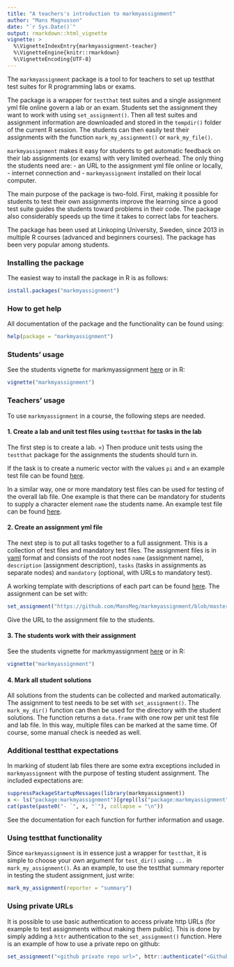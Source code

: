 ```yaml
---
title: "A teachers's introduction to markmyassignment"
author: "Mans Magnusson"
date: "`r Sys.Date()`"
output: rmarkdown::html_vignette
vignette: >
  %\VignetteIndexEntry{markmyassignment-teacher}
  %\VignetteEngine{knitr::rmarkdown}
  %\VignetteEncoding{UTF-8}
---
```


The `markmyassignment` package is a tool to for teachers to set up testthat test suites for R programming labs or exams. 

The package is a wrapper for `testthat` test suites and a single assignment yml file online govern a lab or an exam. Students set the assignment they want to work with using `set_assignment()`. Then all test suites and assignment information are downloaded and stored in the `tempdir()` folder of the current R session. The students can then easily test their assignments with the function `mark_my_assignment()` or `mark_my_file()`.

`markmyassignment` makes it easy for students to get automatic feedback on their lab assignments (or exams) with very limited overhead. The only thing the students need are:
- an URL to the assignment yml file online or locally, 
- internet connection and 
- `markmyassignment` installed on their local computer.

The main purpose of the package is two-fold. First, making it possible for students to test their own assignments improve the learning since a good test suite guides the students toward problems in their code. The package also considerably speeds up the time it takes to correct labs for teachers.

The package has been used at Linkoping University, Sweden, since 2013 in multiple R courses (advanced and beginners courses). The package has been very popular among students.


### Installing the package

The easiest way to install the package in R is as follows:

```r
install.packages("markmyassignment")
```

### How to get help

All documentation of the package and the functionality can be found using:

```r
help(package = "markmyassignment")
```

### Students' usage

See the students vignette for markmyassignment [here](https://htmlpreview.github.io/?https://github.com/MansMeg/markmyassignment/blob/master/vignettes/markmyassignment.html) or in R:

```r
vignette("markmyassignment")
```

### Teachers' usage

To use `markmyassignment` in a course, the following steps are needed. 

#### 1. Create a lab and unit test files using `testthat` for tasks in the lab

The first step is to create a lab. =) Then produce unit tests using the `testthat` package for the assignments the students should turn in. 

If the task is to create a numeric vector with the values `pi` and `e` an example test file can be found [here](https://github.com/MansMeg/markmyassignment/blob/master/inst/extdata/example_task1.R).

In a similar way, one or more mandatory test files can be used for testing of the overall lab file. One example is that there can be mandatory for students to supply a character element `name` the students name. An example test file can be found [here](https://github.com/MansMeg/markmyassignment/blob/master/inst/extdata/example_mandatory.R).


#### 2. Create an assignment yml file

The next step is to put all tasks together to a full assignment. This is a collection of test files and mandatory test files. The assignment files is in [yaml](https://yaml.org) format and consists of the root nodes `name` (assignment name), `description` (assignment description), `tasks` (tasks in assignments as separate nodes) and `mandatory` (optional, with URLs to mandatory test). 

A working template with descriptions of each part can be found [here](https://github.com/MansMeg/markmyassignment/blob/master/inst/extdata/assignment_template.yml). The assignment can be set with:

```r
set_assignment("https://github.com/MansMeg/markmyassignment/blob/master/inst/extdata/assignment_template.yml")
```

Give the URL to the assignment file to the students.

#### 3. The students work with their assignment

See the students vignette for markmyassignment [here](https://htmlpreview.github.io/?https://github.com/MansMeg/markmyassignment/blob/master/vignettes/markmyassignment.html) or in R:

```r
vignette("markmyassignment")
```

#### 4. Mark all student solutions

All solutions from the students can be collected and marked automatically. The assignment to test needs to be set with `set_assignment()`. The `mark_my_dir()` function can then be used for the directory with the student solutions. The function returns a `data.frame` with one row per unit test file and lab file. In this way, multiple files can be marked at the same time. Of course, some manual check is needed as well.


### Additional testthat expectations

In marking of student lab files there are some extra exceptions included in `markmyassignment` with the purpose of testing student assignment. The included expectations are:

```r
suppressPackageStartupMessages(library(markmyassignment))
x <- ls("package:markmyassignment")[grepl(ls("package:markmyassignment"),pattern = "expect")]
cat(paste(paste0("- `", x, "`"), collapse = "\n"))
```

See the documentation for each function for further information and usage.


### Using testthat functionality

Since `markmyassignment` is in essence just a wrapper for `testthat`, it is simple to choose your own argument for `test_dir()` using `...` in `mark_my_assignment()`. As an example, to use the testthat summary reporter in testing the student assignment, just write:

```r
mark_my_assignment(reporter = "summary")
```


### Using private URLs

It is possible to use basic authentication to access private http URLs (for example to test assignments without making them public). This is done by simply adding a `httr` authentication to the `set_assignment()` function. Here is an example of how to use a private repo on github:

```r
set_assignment("<github private repo url>", httr::authenticate("<Github_Personal_Access_Token>", ""))
```

